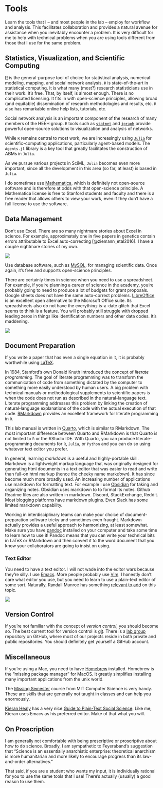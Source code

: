 # Tools {#sec-tools}

Learn the tools that I -- and most people in the lab -- employ for workflow and analysis. This facilitates collaboration and provides a natural avenue for assistance when you inevitably encounter a problem. It is very difficult for me to help with technical problems when you are using tools different from those that I use for the same problem.

## Statistics, Visualization, and Scientific Computing

[R](https://www.r-project.org) is the general-purpose tool of choice for statistical analysis, numerical modeling, mapping, and social network analysis. `R` is state-of-the-art in statistical computing. It is what many (most?) research statisticians use in their work. It's free. That, by itself, is almost enough. There is no complicated licensing. It fits in with open-science principles, allowing broad (and equitable) dissemination of research methodologies and results, etc. `R` also has remarkable online help lists, tutorials, etc.

Social network analysis is an important component of the research of many members of the HEEH group. `R` tools such as [`statnet`](http://www.statnet.org/) and [`igraph`](http://igraph.org/r/) provide powerful open-source solutions to visualization and analysis of networks.

While `R` remains central to most work, we are increasingly using [`Julia`](https://julialang.org/) for scientific-computing applications, particularly agent-based models. The `Agents.jl` library is a key tool that greatly facilitates the construction of ABMs in `Julia`.

As we pursue various projects in SciML, `Julia` becomes even more important, since all the development in this area (so far, at least) is based in `Julia`.

I do sometimes use [Mathematica](https://www.wolfram.com/mathematica/), which is definitely not open-source software and is therefore at odds with that open-science principle. A Mathematica license is free to Stanford students and faculty and there is a free reader that allows others to view your work, even if they don't have a full license to use the software.

## Data Management

Don't use Excel. There are so many nightmare stories about Excel in science. For example, approximately one in five papers in genetics contain errors attributable to Excel auto-correcting [@ziemann_etal2016]. I have a couple nightmare stories of my own.

![](images/excel_dates.jpg)

Use database software, such as [MySQL](https://www.mysql.com/), for managing scientific data. Once again, it's free and supports open-science principles.

There are certainly times in science when you need to use a spreadsheet. For example, if you're planning a career of science in the academy, you're probably going to need to produce a lot of budgets for grant proposals. Google sheets does not have the same auto-correct problems. [LibreOffice](https://www.libreoffice.org/) is an excellent open alternative to the Microsoft Office suite. Its spreadsheets also do not have the everything-is-a-date glitch that Excel seems to think is a feature. You will probably still struggle with dropped leading zeros in things like identification numbers and other data codes. It's maddening.

![](images/incel_excel_fig.jpeg)

## Document Preparation

If you write a paper that has even a single equation in it, it is probably worthwhile using [LaTeX](https://www.latex-project.org/).

In 1984, Stanford's own Donald Knuth introduced the concept of *literate programming*. The goal of literate programming was to transform the communication of code from something dictated by the computer to something more easily understood by human users. A big problem with technical manuals or methodological supplements to scientific papers is when the code does not run as described in the natural-language text. Literate programming addresses this problem by linking the creation of natural-language explanations of the code with the actual execution of that code. [RMarkdown](https://rmarkdown.rstudio.com/) provides an excellent framework for literate programming in `R`.

This lab manual is written in [Quarto](https://quarto.org/), which is similar to RMarkdown. The most important difference between Quarto and RMarkdown is that Quarto is not limited to `R` or the RStudio IDE. With Quarto, you can produce literate-programming documents for `R`, `Julia`, or `Python` and you can do so using whatever text editor you prefer.

In general, learning *markdown* is a useful and highly-portable skill. Markdown is a lightweight markup language that was originally designed for generating html documents in a text editor that was easier to read and write than full-on html markup (hence the cheeky name mark*down*). It has since become much more broadly used. An increasing number of applications use markdown for formatting text. For example I use [Obsidian](https://obsidian.md/) for taking and organizing notes. Obsidian uses markdown to to format its notes. Github Readme files are also written in markdown. Discord, StackExchange, Reddit. Most blogging platforms have markdown plugins. Even Slack has some limited markdown capability.

Working in interdisciplinary teams can make your choice of document-preparation software tricky and sometimes even fraught. Markdown actually provides a useful approach to harmonizing, at least somewhat. Make sure you have [pandoc](https://pandoc.org/) installed on your computer and take some time to learn how to use it! Pandoc means that you can write your technical bits in LaTeX or RMarkdown and then convert it to the word document that you know your collaborators are going to insist on using.

### Text Editor

You need to have a text editor. I will not wade into the editor wars because they're silly. I use [Emacs](https://www.gnu.org/software/emacs/). More people probably use [Vim](https://www.vim.org/). I honestly don't care what editor you use, but you need to learn to use a plain-text editor of some sort. Naturally, Randall Munroe has something [relevant to add](https://xkcd.com/378/) on this topic.

![](https://imgs.xkcd.com/comics/real_programmers.png)

## Version Control

If you're not familiar with the concept of *version control*, you should become so. The best current tool for version control is [git](https://git-scm.com/). There is a [lab group](https://github.com/eehh-stanford) repository on GitHub, where most of our projects reside in both private and public repositories. You should definitely get yourself a GitHub account.

## Miscellaneous

If you're using a Mac, you need to have [Homebrew](https://brew.sh/) installed. Homebrew is the "missing package manager" for MacOS. It greatly simplifies installing many important applications from the unix world.

The [Missing Semester](https://missing.csail.mit.edu/) course from MIT Computer Science is very handy. These are skills that are generally not taught in classes and can help you enormously.

[Kieran Healy](https://kieranhealy.org/) has a very nice [Guide to Plain-Text Social Science](https://plain-text.co/). Like me, Kieran uses Emacs as his preferred editor. Make of that what you will.

## On Proscription

I am generally not comfortable with being prescriptive or proscriptive about how to do science. Broadly, I am sympathetic to Feyeraband's suggestion that "Science is an essentially anarchistic enterprise: theoretical anarchism is more humanitarian and more likely to encourage progress than its law-and-order alternatives."

That said, if you are a student who wants my input, it is individually rational for you to use the same tools that I use! There's actually (usually) a good reason to use them.
